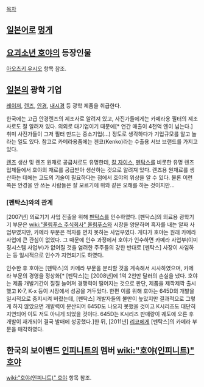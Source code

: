 [[목차]]

== [[일본어]]로 [[멍게]] ==
== [[요괴소년 호야]]의 등장인물 ==
[[아오츠키 우시오]] 항목 참조.

== [[일본]]의 광학 기업 ==
[[레이저]], [[렌즈]], [[안경]], [[내시경]] 등 광학 제품을 취급한다.

한국에는 고급 안경렌즈의 제조사로 알려져 있고, 사진가들에게는 카메라용 필터의 제조사로도 잘 알려져 있다. 의외로 대기업이기 때문에[* 연간 매출이 4천억 엔이 넘는다.] 취미 사진가들이 그저 필터 만드는 중소기업(…) 정도로 생각하다가 기업규모를 알고 놀라는 일도 있다. 참고로 카메라용품에는 겐코(Kenko)라는 수출용 서브 브랜드를 가지고 있다. 

[[렌즈]] 생산 및 렌즈 원재료 공급처로도 유명한데, [[칼 자이스]], [[펜탁스]]를 비롯한 유명 렌즈 업체들에서 호야의 재료를 공급받아 생산하는 것으로 알려져 있다. 렌즈용 원재료를 생산하는 데에는 고도의 기술이 필요하다는 점에서 호야의 위상을 알 수 있다. 물론 이런 쪽은 안경을 안 쓰는 사람들은 잘 모르기에 위와 같은 오해를 하는 것이지만...

=== [펜탁스]와의 관계 ===
[2007년] 의료기기 사업 진출을 위해 [[펜탁스]]를 인수하였다. [펜탁스]의 의료용 광학기기 부문은 [[wiki:"올림푸스 주식회사" 올림푸스]]와 시장을 양분하며 흑자를 내는 알짜 사업부였지만, 카메라 부문은 적자를 면치 못하는 사업부였다. 게다가 호야는 원래 카메라 사업에 큰 관심이 없었다. 그 때문에 인수 과정에서 호야가 인수하면 카메라 사업부(이미징시스템 사업부)가 없어질 것을 염려한 주주들의 강한 반대로 [펜탁스] 사장이 사임하는 등 일시적으로 인수가 지연되기도 하였다. 

인수한 후 호야는 [펜탁스]의 카메라 부문을 분리할 것을 계속해서 시사하였으며, 카메라 부문의 경영을 정상화[* [펜탁스]는 [2008년]에 1억 2천만 달러의 손실을 냈다. 호야는 제품 개발기간이 질질 늘어져 경쟁력이 떨어지는 것으로 판단, 제품을 제깍제깍 출시했고 K-7, K-x 등이 시장에서 성공을 거두었다. 한편 이를 위해 호야는 645D의 개발을 일시적으로 중지시켜 버렸는데, [펜탁스] 개발자들의 불만이 높았지만 결과적으로 그렇게 하지 않았으면 개발력이 분산되어 645D도 나오지 못했을 것이고 K시리즈도 대단히 지연되어 이도 저도 아니게 되었을 것이다. 645D는 K시리즈 판매량이 궤도에 오른 후 개발이 재개되어 결국 발매에 성공했다.]한 뒤, [2011년] [[리코]]에게 [펜탁스]의 카메라 부문을 매각하였다.

== 한국의 보이밴드 [[인피니트]]의 멤버 [[wiki:"호야(인피니트)" 호야]] ==

[[wiki:"호야(인피니트)" 호야]] 항목 참조.
